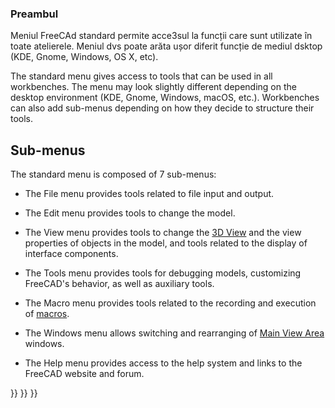 <languages/>
{{TOCright}}

<span id="Introduction"></span>
<div class="mw-translate-fuzzy">
===Preambul===
Meniul FreeCAd standard permite acce3sul la funcții care sunt utilizate în toate atelierele.  Meniul dvs poate arăta ușor diferit funcție de mediul dsktop (KDE, Gnome, Windows, OS X, etc).
</div>

The standard menu gives access to tools that can be used in all workbenches. The menu may look slightly different depending on the desktop environment (KDE, Gnome, Windows, macOS, etc.). Workbenches can also add sub-menus depending on how they decide to structure their tools.

<div class="mw-translate-fuzzy">
{{StdMenu| File &nbsp;&nbsp;&nbsp;  Edit &nbsp;&nbsp;&nbsp;  View &nbsp;&nbsp;&nbsp;  Tools &nbsp;&nbsp;&nbsp;  Macro &nbsp;&nbsp;&nbsp;  Workbench &nbsp;&nbsp;&nbsp;  Measure &nbsp;&nbsp;&nbsp; Windows &nbsp;&nbsp;&nbsp;  Help }}
</div>

==Sub-menus==

The standard menu is composed of 7 sub-menus:

<!--Please keep info below synchronized with Std_File_Menu etc.-->
* {{StdMenu|[[Std_File_Menu|File]]}} The File menu provides tools related to file input and output.
* {{StdMenu|[[Std_Edit_Menu|Edit]]}} The Edit menu provides tools to change the model.
* {{StdMenu|[[Std_View_Menu|View]]}} The View menu provides tools to change the [[3D_View|3D View]] and the view properties of objects in the model, and tools related to the display of interface components.
* {{StdMenu|[[Std_Tools_Menu|Tools]]}} The Tools menu provides tools for debugging models, customizing FreeCAD's behavior, as well as auxiliary tools.
* {{StdMenu|[[Std_Macro_Menu|Macro]]}} The Macro menu provides tools related to the recording and execution of [[Macros|macros]].
* {{StdMenu|[[Std_Windows_Menu|Windows]]}} The Windows menu allows switching and rearranging of [[Main_View_Area|Main View Area]] windows.
* {{StdMenu|[[Std_Help_Menu|Help]]}} The Help menu provides access to the help system and links to the FreeCAD website and forum.


{{Std_Base_navi{{#translation:}}}}
{{Userdocnavi{{#translation:}}}}
{{Interface navi{{#translation:}}}}